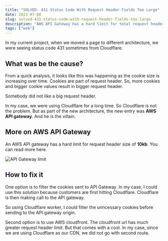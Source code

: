 ```yaml
---
title: "SOLVED: 431 Status Code With Request Header Fields Too Large"
date: 2023-07-08
slug: solved-431-status-code-with-request-header-fields-too-large
description: "AWS API Gateway has a hard limit for total request header size which is 10kb. If the incoming request header size is greater than 10kb, we get 431 request header too large issue"
tags: ["web"]
---
```



In my current project, when we moved a page to different architecture, we were seeing status code 431 sometimes from Cloudflare.

## What was be the cause?

From a quick analysis, it looks like this was happening as the cookie size is increasing over time. Cookies are part of request header. So, more cookies and bigger cookie values result in bigger request header.

Somebody did not like a big request header.

In my case, we were using Cloudflare for a long time. So Cloudflare is not the problem. But as part of the new architecture, the new entry was **AWS API gateway**. And he is the villain.

## More on AWS API Gateway

An AWS API gateway has a hard limit for request header size of **10kb**. You can read more <Olink link="https://docs.aws.amazon.com/apigateway/latest/developerguide/limits.html">here</Olink>.

<Image src={imgAWS} alt="API Gateway limit" />

## How to fix it

One option is to filter the cookies sent to API Gateway. In my case, I could use this solution because customers are first hitting Cloudflare. Cloudflare is then making call to the API gateway.

So using Cloudflare worker, I could filter the unncessary cookies before sending to the API gateway origin.

Second option is to use AWS cloudfront. The cloudfront url has much greater request header limit. But that comes with a cost. In my case, since we are using Cloudflare as our CDN, we did not go with second route.
